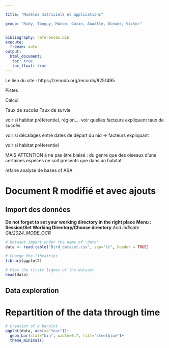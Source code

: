 ```yaml
---

title: "Modèles matriciels et applications"

group: "Rudy, Tanguy, Manon, Garan, Anaëlle, Oceane, Victor" 


bibliography: references.bib
execute: 
  freeze: auto
output: 
  html_document:
   toc: true
   toc_float: true
---
```


Le lien du site : https://zenodo.org/records/8251495 


Pistes 

Calcul 

Taux de succès 
Taux de survie

voir si habitat préférentiel, région,…
voir quelles facteurs expliquent taux de succès

voir si décalages entre dates de départ du nid -> facteurs expliquant 

voir si habitat préferentiel 

MAIS ATTENTION à ne pas être biaisé : du genre que des oiseaux d’une certaines espèces ne soit présents que dans un habitat

refaire analyse de bases cf ASA 

# Document R modifié et avec ajouts

## Import des données

**Do not forget to set your working directory in the right place**
**Menu : Session/Set Working Directory/Choose directory**
*And indicate Git/2024_MODE_OCR*


```r
# Dataset import under the name of "data"
data <- read.table("Bird_dataset.csv", sep="\t", header = TRUE)
```

```r
# Charge the librairies
library(ggplot2)
```

```r
# View the firsts lignes of the dataset
head(data)
```
## Data exploration
# Repartition of the data through time

```r
# Creation of a barplot
ggplot(data, aes(x="Year"))+
  geom_bar(stat="bin", width=0.7, fill="steelblue")+
  theme_minimal()
```

